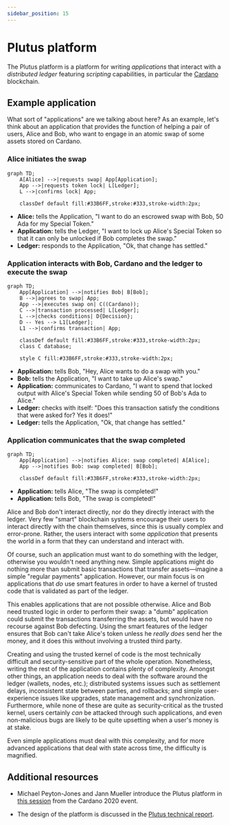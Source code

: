 ```yaml
---
sidebar_position: 15
---
```


# Plutus platform

The Plutus platform is a platform for writing *applications* that interact with a *distributed ledger* featuring *scripting* capabilities, in particular the [Cardano](../delve-deeper/glossary.md#cardano) blockchain.

## Example application

What sort of "applications" are we talking about here?
As an example, let's think about an application that provides the function of helping a pair of users, Alice and Bob, who want to engage in an atomic swap of some assets stored on Cardano.

### Alice initiates the swap

```mermaid
graph TD;
    A[Alice] -->|requests swap| App[Application];
    App -->|requests token lock| L[Ledger];
    L -->|confirms lock| App;

    classDef default fill:#33B6FF,stroke:#333,stroke-width:2px;
```

- **Alice:** tells the Application, "I want to do an escrowed swap with Bob, 50 Ada for my Special Token."
- **Application:** tells the Ledger, "I want to lock up Alice's Special Token so that it can only be unlocked if Bob completes the swap."
- **Ledger:** responds to the Application, "Ok, that change has settled."

### Application interacts with Bob, Cardano and the ledger to execute the swap

```mermaid
graph TD;
    App[Application] -->|notifies Bob| B[Bob];
    B -->|agrees to swap| App;
    App -->|executes swap on| C((Cardano));
    C -->|transaction processed| L[Ledger];
    L -->|checks conditions| D{Decision};
    D -- Yes --> L1[Ledger];
    L1 -->|confirms transaction| App;

    classDef default fill:#33B6FF,stroke:#333,stroke-width:2px;
    class C database;

    style C fill:#33B6FF,stroke:#333,stroke-width:2px;
```


- **Application:** tells Bob, "Hey, Alice wants to do a swap with you."
- **Bob:** tells the Application, "I want to take up Alice's swap."
- **Application:** communicates to Cardano, "I want to spend that locked output with Alice's Special Token while sending 50 of Bob's Ada to Alice."
- **Ledger:** checks with itself: "Does this transaction satisfy the conditions that were asked for? Yes it does!"
- **Ledger:** tells the Application, "Ok, that change has settled."

### Application communicates that the swap completed

```mermaid
graph TD;
    App[Application] -->|notifies Alice: swap completed| A[Alice];
    App -->|notifies Bob: swap completed| B[Bob];

    classDef default fill:#33B6FF,stroke:#333,stroke-width:2px;
```

- **Application:** tells Alice, "The swap is completed!"
- **Application:** tells Bob, "The swap is completed!"

Alice and Bob don't interact directly, nor do they directly interact with the ledger.
Very few "smart" blockchain systems encourage their users to interact directly with the chain themselves, since this is usually complex and error-prone.
Rather, the users interact with some *application* that presents the world in a form that they can understand and interact with.

Of course, such an application must want to do something with the ledger, otherwise you wouldn't need anything new.
Simple applications might do nothing more than submit basic transactions that transfer assets&mdash;imagine a simple "regular payments" application.
However, our main focus is on applications that *do* use smart features in order to have a kernel of trusted code that is validated as part of the ledger.

This enables applications that are not possible otherwise.
Alice and Bob need trusted logic in order to perform their swap: a "dumb" application could submit the transactions transferring the assets, but would have no recourse against Bob defecting.
Using the smart features of the ledger ensures that Bob can't take Alice's token unless he *really does* send her the money, and it does this without involving a trusted third party.

Creating and using the trusted kernel of code is the most technically difficult and security-sensitive part of the whole operation.
Nonetheless, writing the rest of the application contains plenty of complexity.
Amongst other things, an application needs to deal with the software around the ledger (wallets, nodes, etc.); distributed systems issues such as settlement delays, inconsistent state between parties, and rollbacks; and simple user-experience issues like upgrades, state management and synchronization.
Furthermore, while none of these are quite as security-critical as the trusted kernel, users certainly *can* be attacked through such applications, and even non-malicious bugs are likely to be quite upsetting when a user's money is at stake.

Even simple applications must deal with this complexity, and for more advanced applications that deal with state across time, the difficulty is magnified.

## Additional resources

- Michael Peyton-Jones and Jann Mueller introduce the Plutus platform in [this session](https://youtu.be/usMPt8KpBeI?si=4zkS3J7Bq8aFxWbU) from the Cardano 2020 event.

- The design of the platform is discussed in the [Plutus technical report](https://plutus.cardano.intersectmbo.org/resources/plutus-report.pdf).
